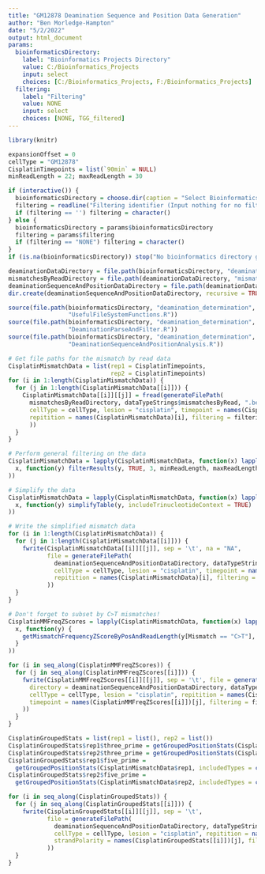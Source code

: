 ```yaml
---
title: "GM12878 Deamination Sequence and Position Data Generation"
author: "Ben Morledge-Hampton"
date: "5/2/2022"
output: html_document
params:
  bioinformaticsDirectory:
    label: "Bioinformatics Projects Directory"
    value: C:/Bioinformatics_Projects
    input: select
    choices: [C:/Bioinformatics_Projects, F:/Bioinformatics_Projects]
  filtering:
    label: "Filtering"
    value: NONE
    input: select
    choices: [NONE, TGG_filtered]
---
```



```r
library(knitr)

expansionOffset = 0
cellType = "GM12878"
CisplatinTimepoints = list(`90min` = NULL)
minReadLength = 22; maxReadLength = 30

if (interactive()) {
  bioinformaticsDirectory = choose.dir(caption = "Select Bioinformatics_Projects Directory")
  filtering = readline("Filtering identifier (Input nothing for no filtering):")
  if (filtering == '') filtering = character()
} else {
  bioinformaticsDirectory = params$bioinformaticsDirectory
  filtering = params$filtering
  if (filtering == "NONE") filtering = character()
}
if (is.na(bioinformaticsDirectory)) stop("No bioinformatics directory given.")

deaminationDataDirectory = file.path(bioinformaticsDirectory, "deamination_determination", "data", cellType)
mismatchesByReadDirectory = file.path(deaminationDataDirectory, "mismatches_by_read")
deaminationSequenceAndPositionDataDirectory = file.path(deaminationDataDirectory,"sequence_and_position_analysis")
dir.create(deaminationSequenceAndPositionDataDirectory, recursive = TRUE, showWarnings = FALSE)
```


```r
source(file.path(bioinformaticsDirectory, "deamination_determination", 'R',
                 "UsefulFileSystemFunctions.R"))
source(file.path(bioinformaticsDirectory, "deamination_determination", 'R',
                 "DeaminationParseAndFilter.R"))
source(file.path(bioinformaticsDirectory, "deamination_determination", 'R',
                 "DeaminationSequenceAndPositionAnalysis.R"))
```


```r
# Get file paths for the mismatch by read data
CisplatinMismatchData = list(rep1 = CisplatinTimepoints,
                             rep2 = CisplatinTimepoints)
for (i in 1:length(CisplatinMismatchData)) {
  for (j in 1:length(CisplatinMismatchData[[i]])) {
    CisplatinMismatchData[[i]][[j]] = fread(generateFilePath(
      mismatchesByReadDirectory, dataTypeStrings$mismatchesByRead, ".bed",
      cellType = cellType, lesion = "cisplatin", timepoint = names(CisplatinMismatchData[[i]])[j],
      repitition = names(CisplatinMismatchData)[i], filtering = filtering
      ))
  }
}
```


```r
# Perform general filtering on the data
CisplatinMismatchData = lapply(CisplatinMismatchData, function(x) lapply(
  x, function(y) filterResults(y, TRUE, 3, minReadLength, maxReadLength)
))

# Simplify the data
CisplatinMismatchData = lapply(CisplatinMismatchData, function(x) lapply(
  x, function(y) simplifyTable(y, includeTrinucleotideContext = TRUE)
))

# Write the simplified mismatch data
for (i in 1:length(CisplatinMismatchData)) {
  for (j in 1:length(CisplatinMismatchData[[i]])) {
    fwrite(CisplatinMismatchData[[i]][[j]], sep = '\t', na = "NA",
           file = generateFilePath(
             deaminationSequenceAndPositionDataDirectory, dataTypeStrings$simplifiedMismatches, ".tsv",
             cellType = cellType, lesion = "cisplatin", timepoint = names(CisplatinMismatchData[[i]])[j],
             repitition = names(CisplatinMismatchData)[i], filtering = filtering
           ))
  }
}
```


```r
# Don't forget to subset by C>T mismatches!
CisplatinMMFreqZScores = lapply(CisplatinMismatchData, function(x) lapply(
  x, function(y) {
    getMismatchFrequencyZScoreByPosAndReadLength(y[Mismatch == "C>T"], expansionOffset)
  }
))

for (i in seq_along(CisplatinMMFreqZScores)) {
  for (j in seq_along(CisplatinMMFreqZScores[[i]])) {
    fwrite(CisplatinMMFreqZScores[[i]][[j]], sep = '\t', file = generateFilePath(
      directory = deaminationSequenceAndPositionDataDirectory, dataTypeStrings$mismatchFrequencyZScores, ".tsv",
      cellType = cellType, lesion = "cisplatin", repitition = names(CisplatinMMFreqZScores)[i],
      timepoint = names(CisplatinMMFreqZScores[[i]])[j], filtering = filtering, includedMismatches = c("C>T")
    ))
  }
}
```


```r
CisplatinGroupedStats = list(rep1 = list(), rep2 = list())
CisplatinGroupedStats$rep1$three_prime = getGroupedPositionStats(CisplatinMismatchData$rep1, includedTypes = c("C>T"))
CisplatinGroupedStats$rep2$three_prime = getGroupedPositionStats(CisplatinMismatchData$rep2, includedTypes = c("C>T"))
CisplatinGroupedStats$rep1$five_prime =
  getGroupedPositionStats(CisplatinMismatchData$rep1, includedTypes = c("C>T"), posType = FIVE_PRIME)
CisplatinGroupedStats$rep2$five_prime =
  getGroupedPositionStats(CisplatinMismatchData$rep2, includedTypes = c("C>T"), posType = FIVE_PRIME)

for (i in seq_along(CisplatinGroupedStats)) {
  for (j in seq_along(CisplatinGroupedStats[[i]])) {
    fwrite(CisplatinGroupedStats[[i]][[j]], sep = '\t',
           file = generateFilePath(
             deaminationSequenceAndPositionDataDirectory, dataTypeStrings$mismatchPositionStats, ".tsv",
             cellType = cellType, lesion = "cisplatin", repitition = names(CisplatinGroupedStats)[i],
             strandPolarity = names(CisplatinGroupedStats[[i]])[j], filtering = filtering
           ))
  }
}
```

